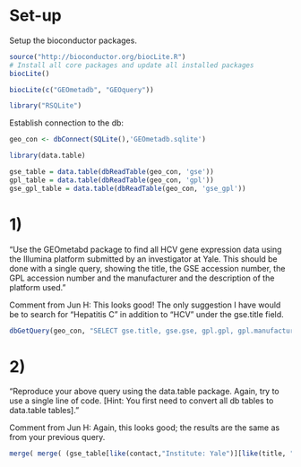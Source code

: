 Set-up
========================================================
Setup the bioconductor packages.
```r
source("http://bioconductor.org/biocLite.R")
# Install all core packages and update all installed packages
biocLite()

biocLite(c("GEOmetadb", "GEOquery"))

library("RSQLite")
```
Establish connection to the db:

```r
geo_con <- dbConnect(SQLite(),'GEOmetadb.sqlite')
```

```r
library(data.table)
```

```r
gse_table = data.table(dbReadTable(geo_con, 'gse'))
gpl_table = data.table(dbReadTable(geo_con, 'gpl'))
gse_gpl_table = data.table(dbReadTable(geo_con, 'gse_gpl'))
```
1)
=====================
"Use the GEOmetabd package to find all HCV gene expression data using the Illumina platform submitted by an investigator at Yale. This should be done with a single query, showing the title, the GSE accession number, the GPL accession number and the manufacturer and the description of the platform used."

Comment from Jun H: This looks good! The only suggestion I have would be to search for "Hepatitis C" in addition to "HCV" under the gse.title field.

```r
dbGetQuery(geo_con, "SELECT gse.title, gse.gse, gpl.gpl, gpl.manufacturer, gpl.description FROM (gse JOIN gse_gpl ON gse.gse=gse_gpl.gse) j JOIN gpl ON j.gpl=gpl.gpl WHERE gpl.Title LIKE '%Illumina%' AND gse.contact LIKE '%Institute: Yale %'  AND gse.Title LIKE '%HCV%' LIMIT 5;")
```

2)
=========================
"Reproduce your above query using the data.table package. Again, try to use a single line of code. [Hint: You first need to convert all db tables to data.table tables]."

Comment from Jun H: Again, this looks good; the results are the same as from your previous query. 
```r
merge( merge( (gse_table[like(contact,"Institute: Yale")][like(title, "HCV")]), gse_gpl_table, by = "gse",  suffixes = c(".gse_inner",".gse_gpl") ), gpl_table[like(title, "Illumina")], by = "gpl", suffixes = c(".gse", ".gpl") )[,list(title.gse, gse, gpl, manufacturer, description)]
```

